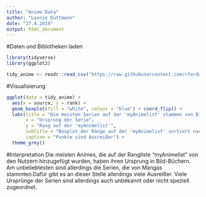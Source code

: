```yaml
---
title: "Anime Data"
author: "Leonie Düttmann"
date: "27.4.2019"
output: html_document
---
```


#Daten und Biblotheken laden
```r
library(tidyverse)
library(ggplot2)

tidy_anime <- readr::read_csv("https://raw.githubusercontent.com/rfordatascience/tidytuesday/master/data/2019/2019-04-23/tidy_anime.csv")
```

#Visualisierung
```r
ggplot(data = tidy_anime) +
  aes(x = source, y = rank) +
  geom_boxplot(fill = "white", colour = "blue") + coord_flip() +
  labs(title = "Die meisten Serien auf der 'myAnimelist' stammen von Bild-Büchern",
       x = "Ursprung der Serie",
       y = "Rang auf der 'myAnimelist'",
       subtitle = "Boxplot der Ränge auf der 'myAnimelist' sortiert nach dem Ursprung der Serien",
       caption = "Punkte sind Ausreißer") +
  theme_grey()
```


#Interpretation
Die meisten Animes, die auf der Rangliste "myAnimelist" von den Nutzern hinzugefügt wurden, haben ihren Ursprung in Bild-Büchern. Am unbeliebtesten sind allerdings die Serien, die von Mangas stammten.Dafür gibt es an dieser Stelle allerdings viele Ausreißer. Viele Ursprünge der Serien sind allerdings auch unbekannt oder nicht speziell zugeordnet. 

